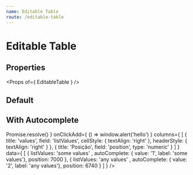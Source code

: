 ```yaml
---
name: Editable Table
route: /editable-table
---
```



# Editable Table

## Properties
<Props of={ EditableTable } />

## Default
<Playground>
    <EditableTable
        noHeader
        paginationInfo
        noRowsExpand
        title='adicionar'
        columns={[
            {   
                title: 'Leitura', 
                field: 'readAt', 
                initialEditValue: new Date(),
                type: 'datetime',
                cellStyle: { textAlign: 'right' },
                headerStyle: { textAlign: 'right' }
            },
            { 
                title: 'Posição', 
                field: 'position', 
                type: 'numeric' 
            },
            { 
                title: 'Origem', 
                field: 'origin', 
                editable: 'never', 
                initialEditValue: 'Manual'
            }
        ]}
        data={[
            { 
                readAt: new Date('07/01/2019 17:21'), 
                position: 7000, 
                origin: 'Manual'
            },
            {
                readAt: new Date('06/15/2019 16:01'), 
                position: 6740, 
                origin: 'Manual'
            },
            {
                readAt: new Date('06/01/2019 19:22'),
                position: 6450, 
                origin: 'S.O. 018774'
            },
            {
                readAt: new Date('05/15/2019 14:07'),
                position: 5600, 
                origin: 'S.0. 018774'
            },
              {
                readAt: new Date('07/01/2019 19:22'),
                position: 6451, 
                origin: 'S.O. 3'
            },
            {
                readAt: new Date('05/12/2019 14:07'),
                position: 8000, 
                origin: 'S.0. 018771'
            }
        ]}
    />
</Playground>

## With Autocomplete
<Playground>
    <EditableTable
        noHeader
        title='adicionar'
        autoCompleteSuggestions={
            [
                { label: 'other values', value: '123456' },
                { label: 'only values', value: '10000' }, 
                { label: 'some values', value: '5000' }, 
                { label: 'any values', value: '12' }
            ]
        }
        autoCompleteField='listValues'
        onUpdateRow={ () => Promise.resolve() }
        onClickAdd={ () => window.alert('hello') }
        columns={
            [
                {   
                    title: 'values', 
                    field: 'listValues', 
                    cellStyle: { textAlign: 'right' },
                    headerStyle: { textAlign: 'right' }
                },
                { 
                    title: 'Posição', 
                    field: 'position', 
                    type: 'numeric' 
                }
            ]
        }
        data={
            [
                { 
                    listValues: 'some values' ,
                    autoComplete: { value: '1', label: 'some values'},
                    position: 7000
                },
                { 
                    listValues: 'any values' ,
                    autoComplete: { value: '2', label: 'any values'},
                    position: 6740
                }
            ]
        }
    />
</Playground>